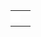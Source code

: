 {{en/Community/Scenarios/Scenarios by size}}

{|
|-
|style="border:none;background:white"|
{{en/Scenario/Desert Tracking}}

|style="border:none;background:white"|

|-
|style="border:none;background:white"|

|-
|style="border:none;background:white"|

|-
|}